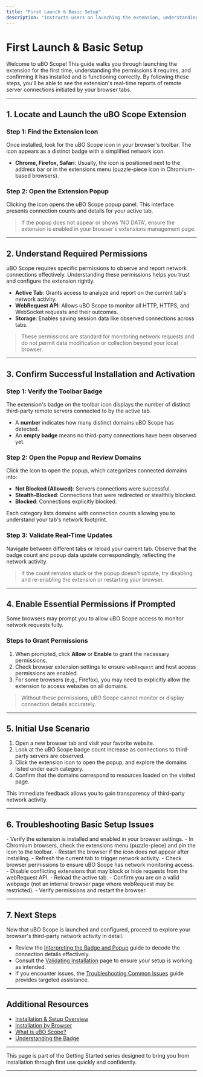```yaml
---
title: "First Launch & Basic Setup"
description: "Instructs users on launching the extension, understanding permissions, and confirming successful installation. Provides a walkthrough of initial steps such as finding the extension icon, understanding the badge, and enabling essential permissions."
---
```


# First Launch & Basic Setup

Welcome to uBO Scope! This guide walks you through launching the extension for the first time, understanding the permissions it requires, and confirming it has installed and is functioning correctly. By following these steps, you'll be able to see the extension's real-time reports of remote server connections initiated by your browser tabs.

---

## 1. Locate and Launch the uBO Scope Extension

### Step 1: Find the Extension Icon

Once installed, look for the uBO Scope icon in your browser's toolbar. The icon appears as a distinct badge with a simplified network icon. 

- **Chrome, Firefox, Safari**: Usually, the icon is positioned next to the address bar or in the extensions menu (puzzle-piece icon in Chromium-based browsers).

### Step 2: Open the Extension Popup

Clicking the icon opens the uBO Scope popup panel. This interface presents connection counts and details for your active tab.

> <Check> If the popup does not appear or shows 'NO DATA', ensure the extension is enabled in your browser's extensions management page.

---

## 2. Understand Required Permissions

uBO Scope requires specific permissions to observe and report network connections effectively. Understanding these permissions helps you trust and configure the extension rightly.

- **Active Tab**: Grants access to analyze and report on the current tab's network activity.
- **WebRequest API**: Allows uBO Scope to monitor all HTTP, HTTPS, and WebSocket requests and their outcomes.
- **Storage**: Enables saving session data like observed connections across tabs.

> <Info> These permissions are standard for monitoring network requests and do not permit data modification or collection beyond your local browser.

---

## 3. Confirm Successful Installation and Activation

### Step 1: Verify the Toolbar Badge

The extension's badge on the toolbar icon displays the number of distinct third-party remote servers connected to by the active tab.

- A **number** indicates how many distinct domains uBO Scope has detected.
- An **empty badge** means no third-party connections have been observed yet.

### Step 2: Open the Popup and Review Domains

Click the icon to open the popup, which categorizes connected domains into:

- **Not Blocked (Allowed)**: Servers connections were successful.
- **Stealth-Blocked**: Connections that were redirected or stealthily blocked.
- **Blocked**: Connections explicitly blocked.

Each category lists domains with connection counts allowing you to understand your tab's network footprint.

### Step 3: Validate Real-Time Updates

Navigate between different tabs or reload your current tab. Observe that the badge count and popup data update correspondingly, reflecting the network activity.

> <Tip> If the count remains stuck or the popup doesn't update, try disabling and re-enabling the extension or restarting your browser.

---

## 4. Enable Essential Permissions if Prompted

Some browsers may prompt you to allow uBO Scope access to monitor network requests fully.

### Steps to Grant Permissions

1. When prompted, click **Allow** or **Enable** to grant the necessary permissions.
2. Check browser extension settings to ensure `webRequest` and host access permissions are enabled.
3. For some browsers (e.g., Firefox), you may need to explicitly allow the extension to access websites on all domains.

> <Warning> Without these permissions, uBO Scope cannot monitor or display connection details accurately.

---

## 5. Initial Use Scenario

1. Open a new browser tab and visit your favorite website.
2. Look at the uBO Scope badge count increase as connections to third-party servers are observed.
3. Click the extension icon to open the popup, and explore the domains listed under each category.
4. Confirm that the domains correspond to resources loaded on the visited page.

This immediate feedback allows you to gain transparency of third-party network activity.

---

## 6. Troubleshooting Basic Setup Issues

<AccordionGroup title="Common First Launch Issues">  
<Accordion title="The Extension Icon Is Missing">  
- Verify the extension is installed and enabled in your browser settings.
- In Chromium browsers, check the extensions menu (puzzle-piece) and pin the icon to the toolbar.
- Restart the browser if the icon does not appear after installing.
</Accordion>  
<Accordion title="Popup Shows 'NO DATA' or Empty">  
- Refresh the current tab to trigger network activity.
- Check browser permissions to ensure uBO Scope has network monitoring access.
- Disable conflicting extensions that may block or hide requests from the webRequest API.
</Accordion>  
<Accordion title="Badge Count Does Not Update">  
- Reload the active tab.
- Confirm you are on a valid webpage (not an internal browser page where webRequest may be restricted).
- Verify permissions and restart the browser.
</Accordion>  
</AccordionGroup>

---

## 7. Next Steps

Now that uBO Scope is launched and configured, proceed to explore your browser's third-party network activity in detail.

- Review the [Interpreting the Badge and Popup](./interpreting-badge-popup) guide to decode the connection details effectively.
- Consult the [Validating Installation](./validating-installation) page to ensure your setup is working as intended.
- If you encounter issues, the [Troubleshooting Common Issues](./troubleshooting-common-issues) guide provides targeted assistance.

---

## Additional Resources

- [Installation & Setup Overview](../installation-setup/prerequisites-system-requirements)  
- [Installation by Browser](../installation-setup/installation-by-browser)  
- [What is uBO Scope?](../../product-intro-value/what-is-ubo-scope)  
- [Understanding the Badge](../../architecture-concepts/core-concepts)


---

This page is part of the Getting Started series designed to bring you from installation through first use quickly and confidently.


---